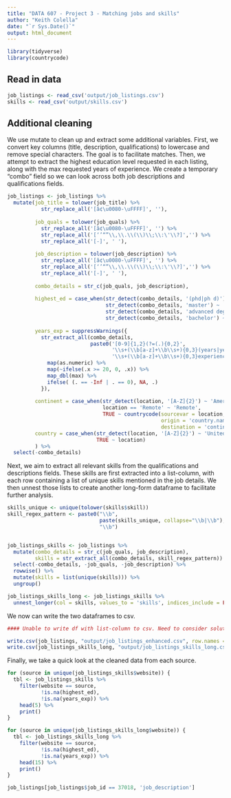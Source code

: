 ```yaml
---
title: "DATA 607 - Project 3 - Matching jobs and skills"
author: "Keith Colella"
date: "`r Sys.Date()`"
output: html_document
---
```


```r
library(tidyverse)
library(countrycode)
```

## Read in data

```r
job_listings <- read_csv('output/job_listings.csv')
skills <- read_csv('output/skills.csv')
```

## Additional cleaning

We use mutate to clean up and extract some additional variables. First, we convert key columns (title, description, qualifications) to lowercase and remove special characters. The goal is to facilitate matches. Then, we attempt to extract the highest education level requested in each listing, along with the max requested years of experience. We create a temporary "combo" field so we can look across both job descriptions and qualifications fields.

```r
job_listings <- job_listings %>%
  mutate(job_title = tolower(job_title) %>%
           str_replace_all('[â¢\u0080-\uFFFF]', ''),
         
         job_quals = tolower(job_quals) %>%
           str_replace_all('[â¢\u0080-\uFFFF]', '') %>%
           str_replace_all('[‘’“”\\,\\.\\(\\)\\;\\:\'\\?]','') %>%
           str_replace_all('[-]', ' '),
         
         job_description = tolower(job_description) %>%
           str_replace_all('[â¢\u0080-\uFFFF]', '') %>%
           str_replace_all('[‘’“”\\,\\.\\(\\)\\;\\:\'\\?]','') %>%
           str_replace_all('[-]', ' '),
         
         combo_details = str_c(job_quals, job_description),
         
         highest_ed = case_when(str_detect(combo_details, '(phd|ph d)') ~ 'phd',
                                str_detect(combo_details, 'master') ~ 'master',
                                str_detect(combo_details, 'advanced degree') ~ 'master',
                                str_detect(combo_details, 'bachelor') ~ 'bachelor'),
         
         years_exp = suppressWarnings({
           str_extract_all(combo_details, 
                           paste0('[0-9]{1,2}(?=(.){0,2}',
                                  '\\s+(\\b[a-z]+\\b\\s+){0,3}(years|year)',
                                  '\\s+(\\b[a-z]+\\b\\s+){0,3}experience)')) %>%
             map(as.numeric) %>%
             map(~ifelse(.x >= 20, 0, .x)) %>%
             map_dbl(max) %>%
             ifelse( (. == -Inf | . == 0), NA, .)
           }),
         
         continent = case_when(str_detect(location, '[A-Z]{2}') ~ 'Americas',
                               location == 'Remote' ~ 'Remote',
                               TRUE ~ countrycode(sourcevar = location,
                                                  origin = 'country.name',
                                                  destination = 'continent')),
         country = case_when(str_detect(location, '[A-Z]{2}') ~ 'United States',
                             TRUE ~ location)
         ) %>%
  select(-combo_details)
```

Next, we aim to extract all relevant skills from the qualifications and descriptions fields. These skills are first extracted into a list-column, with each row containing a list of unique skills mentioned in the job details. We then unnest those lists to create another long-form dataframe to facilitate further analysis.

```r
skills_unique <- unique(tolower(skills$skill))
skill_regex_pattern <- paste0("\\b", 
                              paste(skills_unique, collapse="\\b|\\b"),
                              "\\b")


job_listings_skills <- job_listings %>%
  mutate(combo_details = str_c(job_quals, job_description),
         skills = str_extract_all(combo_details, skill_regex_pattern)) %>%
  select(-combo_details, -job_quals, -job_description) %>%
  rowwise() %>%
  mutate(skills = list(unique(skills))) %>%
  ungroup()

job_listings_skills_long <- job_listings_skills %>%
  unnest_longer(col = skills, values_to = 'skills', indices_include = FALSE)
```

We now can write the two dataframes to csv.

```r
#### Unable to write df with list-column to csv. Need to consider solutions.

write.csv(job_listings, "output/job_listings_enhanced.csv", row.names = FALSE)
write.csv(job_listings_skills_long, "output/job_listings_skills_long.csv", row.names = FALSE)
```


Finally, we take a quick look at the cleaned data from each source.

```r
for (source in unique(job_listings_skills$website)) {
  tbl <- job_listings_skills %>%
    filter(website == source,
           !is.na(highest_ed),
           !is.na(years_exp)) %>%
    head(5) %>%
    print()
}

for (source in unique(job_listings_skills_long$website)) {
  tbl <- job_listings_skills_long %>%
    filter(website == source,
           !is.na(highest_ed),
           !is.na(years_exp)) %>%
    head(15) %>%
    print()
}
```

```r
job_listings[job_listings$job_id == 37018, 'job_description']
```

